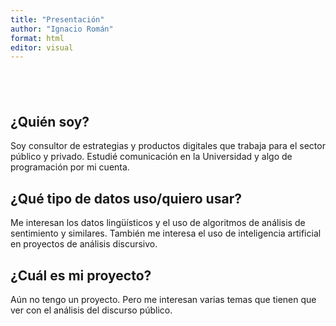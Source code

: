 ```yaml
---
title: "Presentación"
author: "Ignacio Román"
format: html
editor: visual
---
```

\
---

## ¿Quién soy?

Soy consultor de estrategias y productos digitales que trabaja para el sector público y privado. Estudié comunicación en la Universidad y algo de programación por mi cuenta.

## ¿Qué tipo de datos uso/quiero usar?

Me interesan los datos lingüísticos y el uso de algoritmos de análisis de sentimiento y similares. También me interesa el uso de inteligencia artificial en proyectos de análisis discursivo.

## ¿Cuál es mi proyecto?

Aún no tengo un proyecto. Pero me interesan varias temas que tienen que ver con el análisis del discurso público.